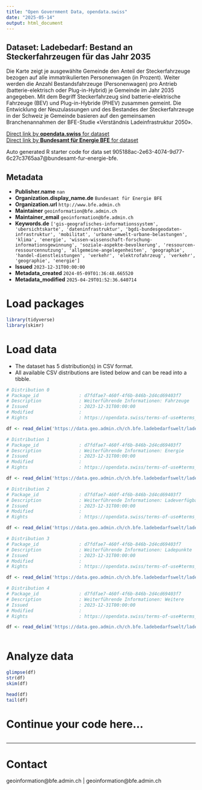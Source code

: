 ```yaml
---
title: "Open Government Data, opendata.swiss"
date: "2025-05-14"
output: html_document
---
```


## Dataset: Ladebedarf: Bestand an Steckerfahrzeugen für das Jahr 2035

Die Karte zeigt je ausgewählte Gemeinde den Anteil der Steckerfahrzeuge bezogen auf alle immatrikulierten Personenwagen (in Prozent). Weiter werden die Anzahl Bestandsfahrzeuge (Personenwagen) pro Antrieb (batterie-elektrisch oder Plug-in-Hybrid) je Gemeinde im Jahr 2035 angegeben. Mit dem Begriff Steckerfahrzeug sind batterie-elektrische Fahrzeuge (BEV) und Plug-in-Hybride (PHEV) zusammen gemeint. Die Entwicklung der Neuzulassungen und des Bestandes der Steckerfahrzeuge in der Schweiz je Gemeinde basieren auf den gemeinsamen Branchenannahmen der BFE-Studie «Verständnis Ladeinfrastruktur 2050».

[Direct link by **opendata.swiss** for dataset](https://opendata.swiss/de/dataset/ladebedarf-bestand-an-steckerfahrzeugen-fur-das-jahr-2035)<br>
[Direct link by **Bundesamt für Energie BFE** for dataset](https://www.bfe.admin.ch/ladebedarfsszenarien)

Auto generated R starter code for data set 905188ac-2e63-4074-9d77-6c27c3765aa7@bundesamt-fur-energie-bfe.

## Metadata

- **Publisher.name** `nan`
- **Organization.display_name.de** `Bundesamt für Energie BFE`
- **Organization.url** `http://www.bfe.admin.ch`
- **Maintainer** `geoinformation@bfe.admin.ch`
- **Maintainer_email** `geoinformation@bfe.admin.ch`
- **Keywords.de** `['gis-geografisches-informationssystem', 'ubersichtskarte', 'dateninfrastruktur', 'bgdi-bundesgeodaten-infrastruktur', 'mobilitat', 'urbane-umwelt-urbane-belastungen', 'klima', 'energie', 'wissen-wissenschaft-forschung-informationsgewinnung', 'soziale-aspekte-bevolkerung', 'ressourcen-ressourcennutzung', 'allgemeine-angelegenheiten', 'geographie', 'handel-dienstleistungen', 'verkehr', 'elektrofahrzeug', 'verkehr', 'geographie', 'energie']`
- **Issued** `2023-12-31T00:00:00`
- **Metadata_created** `2024-05-09T01:36:48.665520`
- **Metadata_modified** `2025-04-29T01:52:36.640714`


# Load packages

```r

library(tidyverse)
library(skimr)

```

# Load data

-   The dataset has 5 distribution(s) in CSV format.
-   All available CSV distributions are listed below and can be read into a tibble.

```r

# Distribution 0
# Package_id               : d7fdfae7-460f-4f6b-846b-2d4cd69403f7
# Description              : Weiterführende Informationen: Fahrzeuge
# Issued                   : 2023-12-31T00:00:00
# Modified                 : 
# Rights                   : https://opendata.swiss/terms-of-use#terms_by

df <- read_delim('https://data.geo.admin.ch/ch.bfe.ladebedarfswelt/ladebedarfswelt/ladebedarfswelt-fahrzeuge_2056.csv.zip')

# Distribution 1
# Package_id               : d7fdfae7-460f-4f6b-846b-2d4cd69403f7
# Description              : Weiterführende Informationen: Energie
# Issued                   : 2023-12-31T00:00:00
# Modified                 : 
# Rights                   : https://opendata.swiss/terms-of-use#terms_by

df <- read_delim('https://data.geo.admin.ch/ch.bfe.ladebedarfswelt/ladebedarfswelt/ladebedarfswelt-energie_2056.csv.zip')

# Distribution 2
# Package_id               : d7fdfae7-460f-4f6b-846b-2d4cd69403f7
# Description              : Weiterführende Informationen: Ladeverfügbarkeit
# Issued                   : 2023-12-31T00:00:00
# Modified                 : 
# Rights                   : https://opendata.swiss/terms-of-use#terms_by

df <- read_delim('https://data.geo.admin.ch/ch.bfe.ladebedarfswelt/ladebedarfswelt/ladebedarfswelt-verfuegbarkeit_2056.csv.zip')

# Distribution 3
# Package_id               : d7fdfae7-460f-4f6b-846b-2d4cd69403f7
# Description              : Weiterführende Informationen: Ladepunkte
# Issued                   : 2023-12-31T00:00:00
# Modified                 : 
# Rights                   : https://opendata.swiss/terms-of-use#terms_by

df <- read_delim('https://data.geo.admin.ch/ch.bfe.ladebedarfswelt/ladebedarfswelt/ladebedarfswelt-ladepunkte_2056.csv.zip')

# Distribution 4
# Package_id               : d7fdfae7-460f-4f6b-846b-2d4cd69403f7
# Description              : Weiterführende Informationen: Weitere
# Issued                   : 2023-12-31T00:00:00
# Modified                 : 
# Rights                   : https://opendata.swiss/terms-of-use#terms_by

df <- read_delim('https://data.geo.admin.ch/ch.bfe.ladebedarfswelt/ladebedarfswelt/ladebedarfswelt-weitere_2056.csv.zip')



```

# Analyze data

```r

glimpse(df)
str(df)
skim(df)

head(df)
tail(df)

```

# Continue your code here...

```r

```

------------------------------------------------------------------------

# Contact

geoinformation@bfe.admin.ch | geoinformation@bfe.admin.ch
